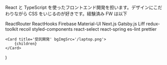 
React と TypeScript を使ったフロントエンド開発を担います。デザインにこだわりながら CSS をいじるのが好きです。経験済み FW は以下

ReactRouter
ReactHooks
Firebase
Material-UI
Next.js
Gatsby.js
Liff
redux-toolkit
recoil
styled-components
react-select
react-spring
es-lint
prettier

	<Card title='受託開発' bgImgSrc='/laptop.png'>
		{children}
	</Card>
)
